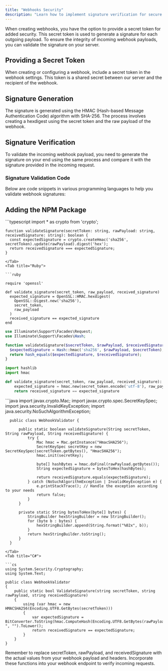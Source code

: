 ```yaml
---
title: "Webhooks Security"
description: "Learn how to implement signature verification for secure communication with webhooks"
---
```


When creating webhooks, you have the option to provide a secret token for added security. This secret token is used to generate a signature for each outgoing payload. To ensure the integrity of incoming webhook payloads, you can validate the signature on your server.

## Providing a Secret Token

When creating or configuring a webhook, include a secret token in the webhook settings. This token is a shared secret between our server and the recipient of the webhook.

## Signature Generation

The signature is generated using the HMAC (Hash-based Message Authentication Code) algorithm with SHA-256. The process involves creating a hexdigest using the secret token and the raw payload of the webhook.

## Signature Verification

To validate the incoming webhook payload, you need to generate the signature on your end using the same process and compare it with the signature provided in the incoming request.

### Signature Validation Code

Below are code snippets in various programming languages to help you validate webhook signatures:

## Adding the NPM Package
<Tabs>

  <Tab title="Node.js (Nest.js / Express.js)">
  ```typescript
    import * as crypto from 'crypto';

    function validateSignature(secretToken: string, rawPayload: string, receivedSignature: string): boolean {
      const expectedSignature = crypto.createHmac('sha256', secretToken).update(rawPayload).digest('hex');
      return receivedSignature === expectedSignature;
    }

  ```
  </Tab>
  <Tab title="Ruby">

  ```ruby

  require 'openssl'

  def validate_signature(secret_token, raw_payload, received_signature)
    expected_signature = OpenSSL::HMAC.hexdigest(
      OpenSSL::Digest.new('sha256'),
      secret_token,
      raw_payload
    )
    received_signature == expected_signature
  end

  ```
  </Tab>
  <Tab title="PHP (Laravel)">

  ```php
  use Illuminate\Support\Facades\Request;
  use Illuminate\Support\Facades\Hash;

  function validateSignature($secretToken, $rawPayload, $receivedSignature) {
    $expectedSignature = Hash::hmac('sha256', $rawPayload, $secretToken);
    return hash_equals($expectedSignature, $receivedSignature);
  }

  ```
  </Tab>
  <Tab title="Python">

  ```python
  import hashlib
  import hmac

  def validate_signature(secret_token, raw_payload, received_signature):
      expected_signature = hmac.new(secret_token.encode('utf-8'), raw_payload.encode('utf-8'), hashlib.sha256).hexdigest()
      return received_signature == expected_signature

  ```
  </Tab>
  <Tab title="Java (Spring boot)">
  ```java
      import javax.crypto.Mac;
      import javax.crypto.spec.SecretKeySpec;
      import java.security.InvalidKeyException;
      import java.security.NoSuchAlgorithmException;

      public class WebhookValidator {

          public static boolean validateSignature(String secretToken, String rawPayload, String receivedSignature) {
              try {
                  Mac hmac = Mac.getInstance("HmacSHA256");
                  SecretKeySpec secretKey = new SecretKeySpec(secretToken.getBytes(), "HmacSHA256");
                  hmac.init(secretKey);

                  byte[] hashBytes = hmac.doFinal(rawPayload.getBytes());
                  String expectedSignature = bytesToHex(hashBytes);

                  return receivedSignature.equals(expectedSignature);
              } catch (NoSuchAlgorithmException | InvalidKeyException e) {
                  e.printStackTrace(); // Handle the exception according to your needs
                  return false;
              }
          }

          private static String bytesToHex(byte[] bytes) {
              StringBuilder hexStringBuilder = new StringBuilder();
              for (byte b : bytes) {
                  hexStringBuilder.append(String.format("%02x", b));
              }
              return hexStringBuilder.toString();
          }
      }
  ```
  </Tab>
  <Tab title="C#">

  ```cs
  using System.Security.Cryptography;
  using System.Text;

  public class WebhookValidator
  {
      public static bool ValidateSignature(string secretToken, string rawPayload, string receivedSignature)
      {
          using (var hmac = new HMACSHA256(Encoding.UTF8.GetBytes(secretToken)))
          {
              var expectedSignature = BitConverter.ToString(hmac.ComputeHash(Encoding.UTF8.GetBytes(rawPayload))).Replace("-", "").ToLower();
              return receivedSignature == expectedSignature;
          }
      }
  }

  ```
  </Tab>
</Tabs>

Remember to replace secretToken, rawPayload, and receivedSignature with the actual values from your webhook payload and headers. Incorporate these functions into your webhook endpoint to verify incoming requests.
